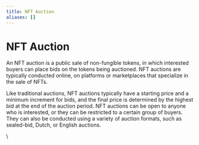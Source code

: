 ```yaml
---
title: NFT Auction
aliases: []
---
```


# NFT Auction

An NFT auction is a public sale of non-fungible tokens, in which interested buyers can place bids on the tokens being auctioned. NFT auctions are typically conducted online, on platforms or marketplaces that specialize in the sale of NFTs.

Like traditional auctions, NFT auctions typically have a starting price and a minimum increment for bids, and the final price is determined by the highest bid at the end of the auction period. NFT auctions can be open to anyone who is interested, or they can be restricted to a certain group of buyers. They can also be conducted using a variety of auction formats, such as sealed-bid, Dutch, or English auctions.

\
